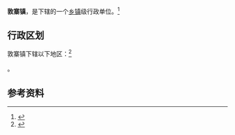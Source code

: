 {{中国乡级行政区|52/26/28/102/000}}

'''敦寨镇'''，是{{PRC admin/fullname|52/26/28/102/000|3}}下辖的一个[[乡镇|乡镇]]级行政单位。<ref>{{PRC admin/ref sgc|{{PRC admin/parent|52/26/28/102/000}}}}</ref>

== 行政区划 ==

敦寨镇下辖以下地区：<ref>{{PRC admin/ref sgc|52/26/28/102/000}}</ref>

{{PRC admin/children|52/26/28/102/000}}。

== 参考资料 ==

{{reflist}}

{{行政区划小作品}}
{{PRC admin/navcat|52/26/28/102/000}}